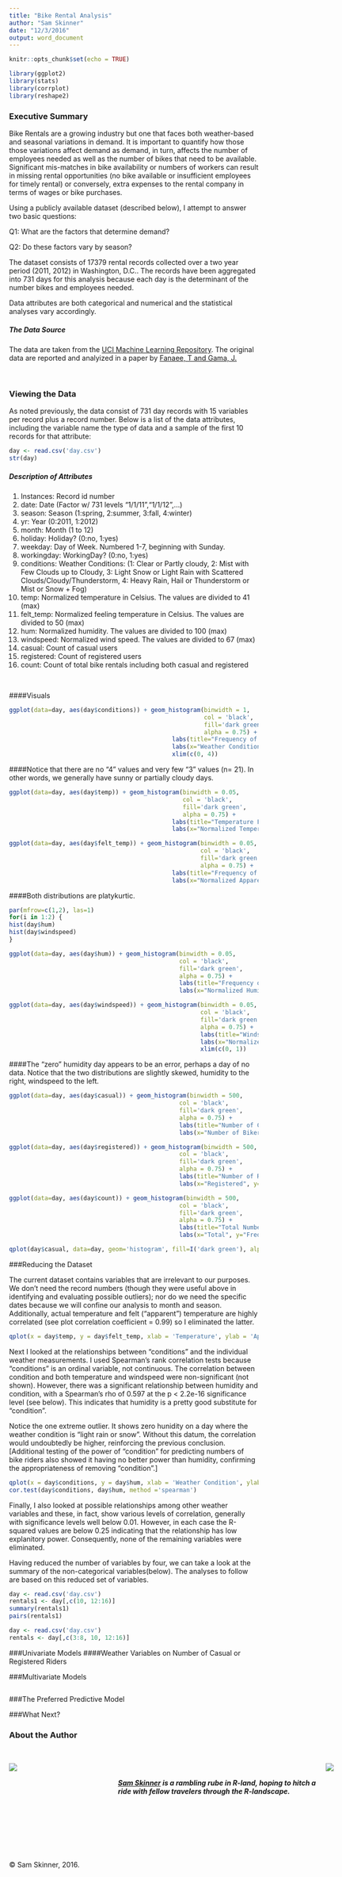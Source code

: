 ```yaml
---
title: "Bike Rental Analysis"
author: "Sam Skinner"
date: "12/3/2016"
output: word_document
---
```


```r
knitr::opts_chunk$set(echo = TRUE)
```

```r
library(ggplot2) 
library(stats)
library(corrplot)
library(reshape2)
```


### Executive Summary

Bike Rentals are a growing industry but one that faces both weather-based and seasonal variations in demand.  It is important to quantify how those those variations affect demand as demand, in turn, affects the number of employees needed as well as the number of bikes that need to be available.  Significant mis-matches in bike availability or numbers of workers can result in missing rental opportunities (no bike available or insufficient employees for timely rental) or conversely, extra expenses to the rental company in terms of wages or bike purchases.

Using a publicly available dataset (described below), I attempt to answer two basic questions:

  Q1: What are the factors that determine demand?
  
  Q2: Do these factors vary by season?
  
The dataset consists of 17379 rental records collected over a two year period (2011, 2012) in Washington, D.C..  The records have been aggregated into 731 days for this analysis because each day is the determinant of the number bikes and employees needed.

Data attributes are both categorical and numerical and the statistical analyses vary accordingly.

  
##### The Data Source
The data are taken from the [UCI Machine Learning Repository](url: http://archive.ics.uci.edu/ml/datasets/Bike+Sharing+Dataset).  The original data are reported and analyized in a paper by [Fanaee, T and Gama, J.](url: http://link.springer.com/article/10.1007%2Fs13748-013-0040-3)

<br>

### Viewing the Data

As noted previously, the data consist of 731 day records with 15 variables per record plus a record number. Below is a list of the data attributes, including the variable name the type of data and a sample of the first 10 records for that attribute:

```r
day <- read.csv('day.csv')
str(day)
```


##### Description of Attributes

1. Instances:    Record id number
2.  date:       Date (Factor w/ 731 levels "1/1/11","1/1/12",...)
3.  season:      Season (1:spring, 2:summer, 3:fall, 4:winter)
4.  yr:          Year (0:2011, 1:2012)
5.  month:       Month (1 to 12)
6.  holiday:     Holiday? (0:no, 1:yes)
7.  weekday:     Day of Week.  Numbered 1-7, beginning with Sunday.
8.  workingday:  WorkingDay? (0:no, 1:yes)
9.  conditions:  Weather Conditions: (1: Clear or Partly cloudy,
                                      2: Mist with Few Clouds up to Cloudy,
                                      3: Light Snow or Light Rain with Scattered Clouds/Cloudy/Thunderstorm,
                                      4: Heavy Rain, Hail or Thunderstorm or Mist or Snow + Fog)
10. temp:       Normalized temperature in Celsius. The values are divided to 41 (max)
11. felt_temp:  Normalized feeling temperature in Celsius. The values are divided to 50 (max)
12. hum:        Normalized humidity.  The values are divided to 100 (max)
13. windspeed:  Normalized wind speed. The values are divided to 67 (max)
14. casual:     Count of casual users
15. registered: Count of registered users
16. count:      Count of total bike rentals including both casual and registered

<br>

####Visuals

```r
ggplot(data=day, aes(day$conditions)) + geom_histogram(binwidth = 1,
                                                       col = 'black',
                                                       fill='dark green',
                                                       alpha = 0.75) +
                                              labs(title="Frequency of Each Weather Condition") +
                                              labs(x="Weather Condition", y="Frequency") +
                                              xlim(c(0, 4))
```


####Notice that there are no "4" values and very few "3" values (n= 21).  In other words, we generally have sunny or partially cloudy days.   


```r
ggplot(data=day, aes(day$temp)) + geom_histogram(binwidth = 0.05,
                                                 col = 'black',
                                                 fill='dark green',
                                                 alpha = 0.75) +
                                              labs(title="Temperature Frequencies") +
                                              labs(x="Normalized Temperature", y="Frequency")

ggplot(data=day, aes(day$felt_temp)) + geom_histogram(binwidth = 0.05,
                                                      col = 'black',
                                                      fill='dark green',
                                                      alpha = 0.75) +
                                              labs(title="Frequency of Apparent Temperatures") +
                                              labs(x="Normalized Apparent Temperature", y="Frequency")
```

####Both distributions are platykurtic.

```r
par(mfrow=c(1,2), las=1)
for(i in 1:2) {
hist(day$hum)
hist(day$windspeed)
}
```


```r
ggplot(data=day, aes(day$hum)) + geom_histogram(binwidth = 0.05,
                                                col = 'black',
                                                fill='dark green',
                                                alpha = 0.75) +
                                                labs(title="Frequency of Humidity Level") +
                                                labs(x="Normalized Humidity", y="Frequency")

ggplot(data=day, aes(day$windspeed)) + geom_histogram(binwidth = 0.05,
                                                      col = 'black',
                                                      fill='dark green',
                                                      alpha = 0.75) +
                                                      labs(title="Windspeed Frequencies") +
                                                      labs(x="Normalized Windspeed", y="Frequency") +
                                                      xlim(c(0, 1))
```

####The "zero" humidity day appears to be an error, perhaps a day of no data.  Notice that the two distributions are slightly skewed, humidity to the right, windspeed to the left.

```r
ggplot(data=day, aes(day$casual)) + geom_histogram(binwidth = 500,
                                                col = 'black',
                                                fill='dark green',
                                                alpha = 0.75) +
                                                labs(title="Number of Casual Bikers") +
                                                labs(x="Number of Bikers", y="Frequency")

ggplot(data=day, aes(day$registered)) + geom_histogram(binwidth = 500,
                                                col = 'black',
                                                fill='dark green',
                                                alpha = 0.75) +
                                                labs(title="Number of Registered Bikers") +
                                                labs(x="Registered", y="Frequency")

ggplot(data=day, aes(day$count)) + geom_histogram(binwidth = 500,
                                                col = 'black',
                                                fill='dark green',
                                                alpha = 0.75) +
                                                labs(title="Total Number of Bikers") +
                                                labs(x="Total", y="Frequency")

qplot(day$casual, data=day, geom='histogram', fill=I('dark green'), alpha=0.2, ylab='Frequency of Count', xlab='casual(gr), registered (red) & total (yellow) riders') + geom_histogram(aes(day$registered), data=day, fill='red', alpha=0.2) + geom_histogram(aes(day$count), data=day, fill='yellow', alpha=0.4)
```


###Reducing the Dataset

The current dataset contains variables that are irrelevant to our purposes.  We don't need the record numbers (though they were useful above in identifying and evaluating possible outliers); nor do we need the specific dates because we will confine our analysis to month and season.  Additionally, actual temperature and felt ("apparent") temperature are highly correlated (see plot correlation coefficient = 0.99) so I eliminated the latter.

```r
qplot(x = day$temp, y = day$felt_temp, xlab = 'Temperature', ylab = 'Apparent Temperature', main="Temperature vs. Apparent Temperature", colour = I('dark blue'))
```

Next I looked at the relationships between "conditions" and the individual weather measurements.  I used Spearman's rank correlation tests because "conditions" is an ordinal variable, not continuous.  The correlation between condition and both temperature and windspeed were non-significant (not shown).  However, there was a significant relationship between humidity and condition, with a Spearman's rho of 0.597 at the p < 2.2e-16 significance level (see below).  This indicates that humidity is a pretty good substitute for "condition".  

Notice the one extreme outlier.  It shows zero hunidity on a day where the weather condition is "light rain or snow".  Without this datum, the correlation would undoubtedly be higher, reinforcing the previous conclusion.  [Additional testing of the power of "condition" for predicting numbers of bike riders also showed it having no better power than humidity, confirming the appropriateness of removing "condition".]

```r
qplot(x = day$conditions, y = day$hum, xlab = 'Weather Condition', ylab = 'Humidity', main="Humidity vs. Weather Conditions", colour = I('dark blue')) + scale_fill_manual(labels = c("1 = Mostly Sunny", "2 = Mostly Cloudy", "3 = Light Rain or Snow"), values = c("blue", "blue", "blue")) + theme(legend.title=element_blank(), legend.position="top", legend.key = element_rect(colour = NA))
cor.test(day$conditions, day$hum, method ='spearman')
```


Finally, I also looked at possible relationships among other weather variables and these, in fact, show various levels of correlation, generally with significance levels well below 0.01.  However, in each case the R-squared values are below 0.25 indicating that the relationship has low explanitory power. Consequently, none of the remaining variables were eliminated.

Having reduced the number of variables by four, we can take a look at the summary of the non-categorical variables(below).  The analyses to follow are based on this reduced set of variables.
```r
day <- read.csv('day.csv')
rentals1 <- day[,c(10, 12:16)]
summary(rentals1)
pairs(rentals1)
```

```r
day <- read.csv('day.csv')
rentals <- day[,c(3:8, 10, 12:16)]
```

###Univariate Models
####Weather Variables on Number of Casual or Registered Riders


###Multivariate Models

```r


```

###The Preferred Predictive Model


###What Next?


### About the Author

<br>
<div style="width:840px; height:210px">
<div style="float:left; width:200px; height=200px; padding-right:20px;">
  ![](Yours_Truly.JPG)
</div>

<div style="float:left; margin-top:25px; width:400px; height:105px;">
  <h5>[Sam Skinner](https://www.linkedin.com/in/samskinnerphd) is a rambling rube in R-land, hoping to hitch a ride with fellow travelers through the R-landscape.</h5>
</div>

<div style="float:right; width:200px; height=180px; padding-left:10px;">
  ![](white_shaman.jpg)
</div>
</div>
<footer>&copy; Sam Skinner, 2016. </footer>
<br><br>